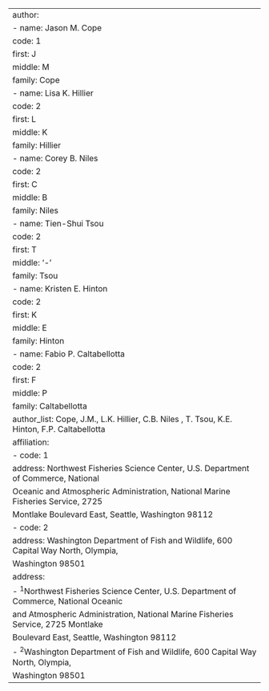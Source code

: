 ---
author:
  - name: Jason M. Cope
    code: 1
    first: J
    middle: M
    family: Cope
  - name: Lisa K. Hillier
    code: 2
    first: L
    middle: K
    family: Hillier
  - name: Corey B. Niles
    code: 2
    first: C
    middle: B
    family: Niles
  - name: Tien-Shui Tsou
    code: 2
    first: T
    middle: '-'
    family: Tsou
  - name: Kristen E. Hinton
    code: 2
    first: K
    middle: E
    family: Hinton
  - name: Fabio P. Caltabellotta
    code: 2
    first: F
    middle: P
    family: Caltabellotta
author_list: Cope, J.M., L.K. Hillier, C.B. Niles , T. Tsou, K.E. Hinton, F.P. Caltabellotta
affiliation:
  - code: 1
    address: Northwest Fisheries Science Center, U.S. Department of Commerce, National
      Oceanic and Atmospheric Administration, National Marine Fisheries Service, 2725
      Montlake Boulevard East, Seattle, Washington 98112
  - code: 2
    address: Washington Department of Fish and Wildlife, 600 Capital Way North, Olympia,
      Washington 98501
address:
  - ^1^Northwest Fisheries Science Center, U.S. Department of Commerce, National Oceanic
    and Atmospheric Administration, National Marine Fisheries Service, 2725 Montlake
    Boulevard East, Seattle, Washington 98112
  - ^2^Washington Department of Fish and Wildlife, 600 Capital Way North, Olympia,
    Washington 98501
---